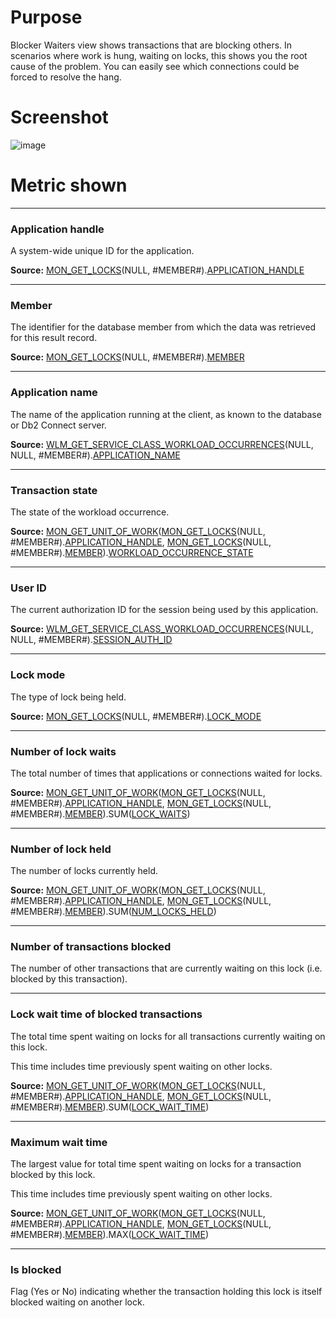 # Purpose

Blocker Waiters view shows transactions that are blocking others.  In scenarios where work is hung, waiting on locks, this shows you the root cause of the problem.  You can easily see which connections could be forced to resolve the hang.


# Screenshot
![image](./images/blockers_waiters.png)


# Metric shown


<hr />

### Application handle

A system-wide unique ID for the application.

**Source:** [MON_GET_LOCKS](https://www.ibm.com/docs/en/db2/11.5?topic=mpf-mon-get-locks-table-function-list-all-locks-in-currently-connected-database)(NULL, #MEMBER#).[APPLICATION_HANDLE](https://www.ibm.com/docs/en/db2/11.5?topic=reference-#r0054410)


<hr />

### Member

The identifier for the database member from which the data was retrieved for this result record.

**Source:** [MON_GET_LOCKS](https://www.ibm.com/docs/en/db2/11.5?topic=mpf-mon-get-locks-table-function-list-all-locks-in-currently-connected-database)(NULL, #MEMBER#).[MEMBER](https://www.ibm.com/docs/en/db2/11.5?topic=reference-m#r0054432)


<hr />

### Application name

The name of the application running at the client, as known to the database or Db2 Connect server.

**Source:** [WLM_GET_SERVICE_CLASS_WORKLOAD_OCCURRENCES](https://www.ibm.com/docs/en/db2woc?topic=wmr-wlm-get-service-class-workload-occurrences-table-function-list-workload-occurrences)(NULL, NULL, #MEMBER#).[APPLICATION_NAME](https://www.ibm.com/docs/en/db2woc?topic=reference-#r0001165)



<hr />

### Transaction state

The state of the workload occurrence.

**Source:** [MON_GET_UNIT_OF_WORK](https://www.ibm.com/docs/en/db2/11.5?topic=mpf-mon-get-unit-work-get-unit-work-metrics)([MON_GET_LOCKS](https://www.ibm.com/docs/en/db2/11.5?topic=mpf-mon-get-locks-table-function-list-all-locks-in-currently-connected-database)(NULL, #MEMBER#).[APPLICATION_HANDLE](https://www.ibm.com/docs/en/db2/11.5?topic=reference-#r0054410), [MON_GET_LOCKS](https://www.ibm.com/docs/en/db2/11.5?topic=mpf-mon-get-locks-table-function-list-all-locks-in-currently-connected-database)(NULL, #MEMBER#).[MEMBER](https://www.ibm.com/docs/en/db2/11.5?topic=reference-m#r0054432)).[WORKLOAD_OCCURRENCE_STATE](https://www.ibm.com/docs/en/db2/11.5?topic=reference-w#r0054064)



<hr />

### User ID

The current authorization ID for the session being used by this application.

**Source:** [WLM_GET_SERVICE_CLASS_WORKLOAD_OCCURRENCES](https://www.ibm.com/docs/en/db2woc?topic=wmr-wlm-get-service-class-workload-occurrences-table-function-list-workload-occurrences)(NULL, NULL, #MEMBER#).[SESSION_AUTH_ID](https://www.ibm.com/docs/en/db2woc?topic=reference-s#r0010880)


<hr />

### Lock mode

The type of lock being held. 

**Source:** [MON_GET_LOCKS](https://www.ibm.com/docs/en/db2/11.5?topic=mpf-mon-get-locks-table-function-list-all-locks-in-currently-connected-database)(NULL, #MEMBER#).[LOCK_MODE](https://www.ibm.com/docs/en/db2/11.5?topic=reference-l#r0001286)


<hr />

### Number of lock waits

The total number of times that applications or connections waited for locks.

**Source:** [MON_GET_UNIT_OF_WORK](https://www.ibm.com/docs/en/db2/11.5?topic=mpf-mon-get-unit-work-get-unit-work-metrics)([MON_GET_LOCKS](https://www.ibm.com/docs/en/db2/11.5?topic=mpf-mon-get-locks-table-function-list-all-locks-in-currently-connected-database)(NULL, #MEMBER#).[APPLICATION_HANDLE](https://www.ibm.com/docs/en/db2/11.5?topic=reference-#r0054410), [MON_GET_LOCKS](https://www.ibm.com/docs/en/db2/11.5?topic=mpf-mon-get-locks-table-function-list-all-locks-in-currently-connected-database)(NULL, #MEMBER#).[MEMBER](https://www.ibm.com/docs/en/db2/11.5?topic=reference-m#r0054432)).SUM([LOCK_WAITS](https://www.ibm.com/docs/en/db2/11.5?topic=reference-l#r0001293))


<hr />

### Number of lock held

The number of locks currently held.

**Source:** [MON_GET_UNIT_OF_WORK](https://www.ibm.com/docs/en/db2/11.5?topic=mpf-mon-get-unit-work-get-unit-work-metrics)([MON_GET_LOCKS](https://www.ibm.com/docs/en/db2/11.5?topic=mpf-mon-get-locks-table-function-list-all-locks-in-currently-connected-database)(NULL, #MEMBER#).[APPLICATION_HANDLE](https://www.ibm.com/docs/en/db2/11.5?topic=reference-#r0054410), [MON_GET_LOCKS](https://www.ibm.com/docs/en/db2/11.5?topic=mpf-mon-get-locks-table-function-list-all-locks-in-currently-connected-database)(NULL, #MEMBER#).[MEMBER](https://www.ibm.com/docs/en/db2/11.5?topic=reference-m#r0054432)).SUM([NUM_LOCKS_HELD](https://www.ibm.com/docs/en/db2/11.5?topic=reference-l#r0001281))



<hr />

### Number of transactions blocked

The number of other transactions that are currently waiting on this lock (i.e. blocked by this transaction).



<hr />

### Lock wait time of blocked transactions

The total time spent waiting on locks for all transactions currently waiting on this lock.

This time includes time previously spent waiting on other locks.

**Source:** [MON_GET_UNIT_OF_WORK](https://www.ibm.com/docs/en/db2/11.5?topic=mpf-mon-get-unit-work-get-unit-work-metrics)([MON_GET_LOCKS](https://www.ibm.com/docs/en/db2/11.5?topic=mpf-mon-get-locks-table-function-list-all-locks-in-currently-connected-database)(NULL, #MEMBER#).[APPLICATION_HANDLE](https://www.ibm.com/docs/en/db2/11.5?topic=reference-#r0054410), [MON_GET_LOCKS](https://www.ibm.com/docs/en/db2/11.5?topic=mpf-mon-get-locks-table-function-list-all-locks-in-currently-connected-database)(NULL, #MEMBER#).[MEMBER](https://www.ibm.com/docs/en/db2/11.5?topic=reference-m#r0054432)).SUM([LOCK_WAIT_TIME](https://www.ibm.com/docs/en/db2/11.5?topic=reference-l#r0001294))


<hr />

### Maximum wait time

The largest value for total time spent waiting on locks for a transaction blocked by this lock.

This time includes time previously spent waiting on other locks.

**Source:** [MON_GET_UNIT_OF_WORK](https://www.ibm.com/docs/en/db2/11.5?topic=mpf-mon-get-unit-work-get-unit-work-metrics)([MON_GET_LOCKS](https://www.ibm.com/docs/en/db2/11.5?topic=mpf-mon-get-locks-table-function-list-all-locks-in-currently-connected-database)(NULL, #MEMBER#).[APPLICATION_HANDLE](https://www.ibm.com/docs/en/db2/11.5?topic=reference-#r0054410), [MON_GET_LOCKS](https://www.ibm.com/docs/en/db2/11.5?topic=mpf-mon-get-locks-table-function-list-all-locks-in-currently-connected-database)(NULL, #MEMBER#).[MEMBER](https://www.ibm.com/docs/en/db2/11.5?topic=reference-m#r0054432)).MAX([LOCK_WAIT_TIME](https://www.ibm.com/docs/en/db2/11.5?topic=reference-l#r0001294))



<hr />

### Is blocked

Flag (Yes or No) indicating whether the transaction holding this lock is itself blocked waiting on another lock.

